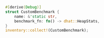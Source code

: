 ```rust title="benches/play_game.rs" ins={6}
#[derive(Debug)]
struct CustomBenchmark {
    name: &'static str,
    benchmark_fn: fn() -> dhat::HeapStats,
}
inventory::collect!(CustomBenchmark);
```
